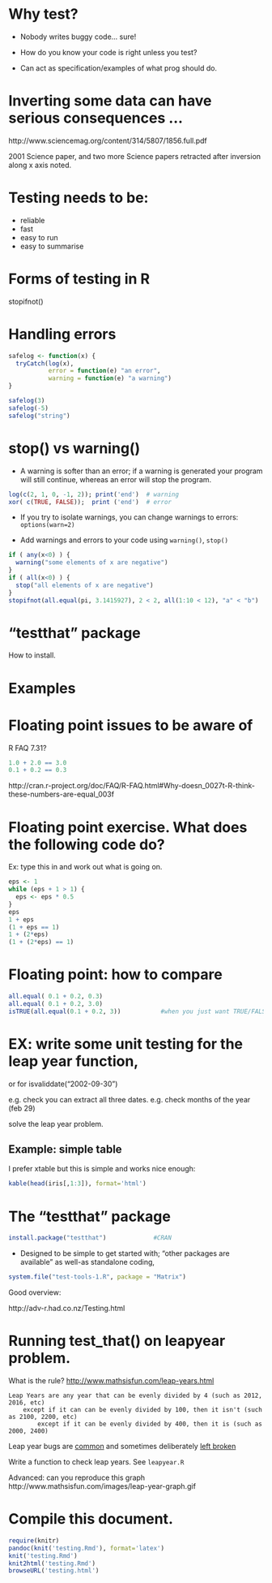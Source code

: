 # Why test?

* Nobody writes buggy code... sure!

* How do you know your code is right unless you test?

* Can act as specification/examples of what prog should do.

# Inverting some data can have serious consequences ...
  http://www.sciencemag.org/content/314/5807/1856.full.pdf

2001 Science paper, and two more Science papers retracted after
inversion along x axis noted.

# Testing needs to be:

* reliable
* fast
* easy to run
* easy to summarise

# Forms of testing in R

stopifnot()

# Handling errors

```r
safelog <- function(x) {
  tryCatch(log(x),
           error = function(e) "an error",
           warning = function(e) "a warning")
}

safelog(3)
safelog(-5)
safelog("string")
```

# stop() vs warning()

* A warning is softer than an error; if a warning is generated
your program will still continue, whereas an error will stop the
program.

```r
log(c(2, 1, 0, -1, 2)); print('end')  # warning 
xor( c(TRUE, FALSE));  print ('end')  # error
```

* If you try to isolate warnings, you can change warnings to
  errors: `options(warn=2)`

* Add warnings and errors to your code using `warning()`,
  `stop()`

```r
if ( any(x<0) ) {
  warning("some elements of x are negative")
}
if ( all(x<0) ) {
  stop("all elements of x are negative")
}
stopifnot(all.equal(pi, 3.1415927), 2 < 2, all(1:10 < 12), "a" < "b")
```



# "testthat" package

How to install.

# Examples

# Floating point issues to be aware of

R FAQ 7.31?
```r
1.0 + 2.0 == 3.0
0.1 + 0.2 == 0.3
```
http://cran.r-project.org/doc/FAQ/R-FAQ.html#Why-doesn_0027t-R-think-these-numbers-are-equal_003f

# Floating point exercise.  What does the following code do?

Ex: type this in and work out what is going on.
```r
eps <- 1
while (eps + 1 > 1) {
  eps <- eps * 0.5
}
eps
1 + eps
(1 + eps == 1)
1 + (2*eps)
(1 + (2*eps) == 1)
```

# Floating point: how to compare

```r
all.equal( 0.1 + 0.2, 0.3)
all.equal( 0.1 + 0.2, 3.0)
isTRUE(all.equal(0.1 + 0.2, 3))           #when you just want TRUE/FALSE
```


# EX: write some unit testing for the leap year function,

or for isvaliddate("2002-09-30")

e.g. check you can extract all three dates.
e.g. check months of the year (feb 29)

solve the leap year problem.

## Example: simple table

I prefer xtable but this is simple and works nice enough:
```r
kable(head(iris[,1:3]), format='html')
```

# The "testthat" package

```r
install.package("testthat")             #CRAN
```

* Designed to be simple to get started with; "other packages are
  available" as well-as standalone coding,

```r
system.file("test-tools-1.R", package = "Matrix")
```
Good overview:

http://adv-r.had.co.nz/Testing.html


# Running test_that() on leapyear problem.

What is the rule?
[http://www.mathsisfun.com/leap-years.html](http://www.mathsisfun.com/leap-years.html)

    Leap Years are any year that can be evenly divided by 4 (such as 2012, 2016, etc)
 		except if it can can be evenly divided by 100, then it isn't (such as 2100, 2200, etc)
  	  		except if it can be evenly divided by 400, then it is (such as 2000, 2400)


Leap year bugs are [common](http://en.wikipedia.org/wiki/Leap_year_bug)
and sometimes deliberately [left broken](http://support.microsoft.com/kb/214326)



Write a function to check leap years.  See `leapyear.R`


Advanced: can you reproduce this graph
http://www.mathsisfun.com/images/leap-year-graph.gif


# Compile this document.
```r
require(knitr)
pandoc(knit('testing.Rmd'), format='latex')
knit('testing.Rmd')
knit2html('testing.Rmd')
browseURL('testing.html')
```
